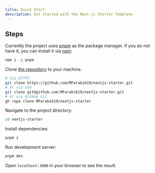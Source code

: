 ```yaml
---
title: Quick Start
description: Get started with the Next.js Starter Template
---
```


## Steps

Currently the project uses [pnpm](https://pnpm.io/) as the package manager. If you do not have it, you can install it via [npm](https://www.npmjs.com/):

```bash
npm i -g pnpm
```

Clone [the repository](https://github.com/mfarabi619/nextjs-starter/) to your machine.

```bash
# Via HTTPS
git clone https://github.com/MFarabi619/nextjs-starter.git
# Or via SSH
git clone git@github.com:MFarabi619/nextjs-starter.git
# Or via GitHub CLI
gh repo clone MFarabi619/nextjs-starter
```

Navigate to the project directory:

```bash
cd nextjs-starter
```

Install dependencies:

```bash
pnpm i
```

Run development server:

```bash
pnpm dev
```

Open `localhost:3000` in your browser to see the result.
